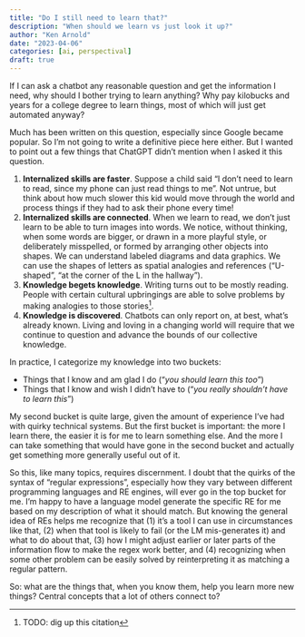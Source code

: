 ```yaml
---
title: "Do I still need to learn that?"
description: "When should we learn vs just look it up?"
author: "Ken Arnold"
date: "2023-04-06"
categories: [ai, perspectival]
draft: true
---
```


If I can ask a chatbot any reasonable question and get the information I need, why should I bother trying to learn anything? Why pay kilobucks and years for a college degree to learn things, most of which will just get automated anyway?

Much has been written on this question, especially since Google became popular. So I'm not going to write a definitive piece here either. But I wanted to point out a few things that ChatGPT didn't mention when I asked it this question.

1. **Internalized skills are faster**. Suppose a child said "I don't need to learn to read, since my phone can just read things to me". Not untrue, but think about how much slower this kid would move through the world and process things if they had to ask their phone every time!
2. **Internalized skills are connected**. When we learn to read, we don't just learn to be able to turn images into words. We notice, without thinking, when some words are bigger, or drawn in a more playful style, or deliberately misspelled, or formed by arranging other objects into shapes. We can understand labeled diagrams and data graphics. We can use the shapes of letters as spatial analogies and references ("U-shaped", "at the corner of the L in the hallway").
3. **Knowledge begets knowledge**. Writing turns out to be mostly reading. People with certain cultural upbringings are able to solve problems by making analogies to those stories^[TODO: dig up this citation].
4. **Knowledge is discovered**. Chatbots can only report on, at best, what's already known. Living and loving in a changing world will require that we continue to question and advance the bounds of our collective knowledge.

In practice, I categorize my knowledge into two buckets:

- Things that I know and am glad I do ("*you should learn this too*")
- Things that I know and wish I didn't have to ("*you really shouldn't have to learn this*")

My second bucket is quite large, given the amount of experience I've had with quirky technical systems. But the first bucket is important: the more I learn there, the easier it is for me to learn something else. And the more I can take something that would have gone in the second bucket and actually get something more generally useful out of it.

So this, like many topics, requires discernment. I doubt that the quirks of the syntax of "regular expressions", especially how they vary between different programming languages and RE engines, will ever go in the top bucket for me. I'm happy to have a language model generate the specific RE for me based on my description of what it should match. But knowing the general idea of REs helps me recognize that (1) it's a tool I can use in circumstances like that, (2) when that tool is likely to fail (or the LM mis-generates it) and what to do about that, (3) how I might adjust earlier or later parts of the information flow to make the regex work better, and (4) recognizing when some other problem can be easily solved by reinterpreting it as matching a regular pattern.

So: what are the things that, when you know them, help you learn more new things? Central concepts that a lot of others connect to?
